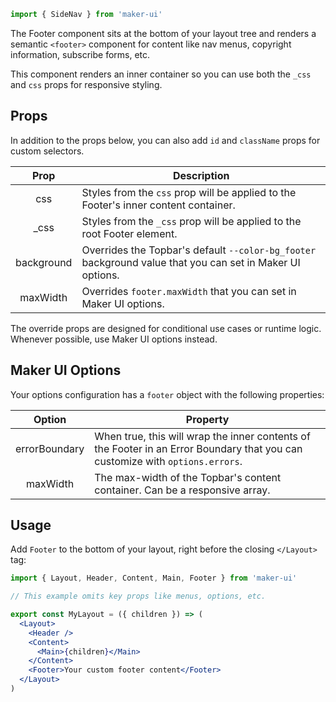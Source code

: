 <SEO
  title="Footer"
  description="Use the Footer component to store copyright notices, helpful links, and contact information."
/>

<Diagram component="Footer">

```jsx
import { SideNav } from 'maker-ui'
```

</Diagram>

The Footer component sits at the bottom of your layout tree and renders a semantic `<footer>` component for content like nav menus, copyright information, subscribe forms, etc.

This component renders an inner container so you can use both the `_css` and `css` props for responsive styling.

## Props

In addition to the props below, you can also add `id` and `className` props for custom selectors.

|    Prop    | Description                                                                                                                                |
| :--------: | ------------------------------------------------------------------------------------------------------------------------------------------ |
|    css     | <Type name="object" /> Styles from the `css` prop will be applied to the Footer's inner content container.                                 |
|   \_css    | <Type name="object" /> Styles from the `_css` prop will be applied to the root Footer element.                                             |
| background | <Type name="ResponsiveString" /> Overrides the Topbar's default `--color-bg_footer` background value that you can set in Maker UI options. |
|  maxWidth  | <Type name="ResponsiveScale" /> Overrides `footer.maxWidth` that you can set in Maker UI options.                                          |

<Callout type="suggestion">
  The override props are designed for conditional use cases or runtime logic.
  Whenever possible, use Maker UI options instead.
</Callout>

## Maker UI Options

Your options configuration has a `footer` object with the following properties:

|    Option     | Property                                                                                                                                                                             |
| :-----------: | ------------------------------------------------------------------------------------------------------------------------------------------------------------------------------------ |
| errorBoundary | <Type name="boolean" /> When true, this will wrap the inner contents of the Footer in an Error Boundary that you can customize with `options.errors`. <DefaultValue value="false" /> |
|   maxWidth    | <Type name="ResponsiveScale" /> The max-width of the Topbar's content container. Can be a responsive array. <DefaultValue value="1020" />                                            |

## Usage

Add `Footer` to the bottom of your layout, right before the closing `</Layout>` tag:

```jsx {14}
import { Layout, Header, Content, Main, Footer } from 'maker-ui'

// This example omits key props like menus, options, etc.

export const MyLayout = ({ children }) => (
  <Layout>
    <Header />
    <Content>
      <Main>{children}</Main>
    </Content>
    <Footer>Your custom footer content</Footer>
  </Layout>
)
```
